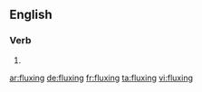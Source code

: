 ==English==

===Verb===
{{head|en}}

# {{present participle of|flux}}

[[ar:fluxing]]
[[de:fluxing]]
[[fr:fluxing]]
[[ta:fluxing]]
[[vi:fluxing]]